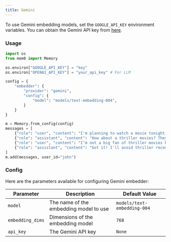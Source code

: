 ---
title: Gemini
---

To use Gemini embedding models, set the `GOOGLE_API_KEY` environment variables. You can obtain the Gemini API key from [here](https://aistudio.google.com/app/apikey).

### Usage

```python
import os
from mem0 import Memory

os.environ["GOOGLE_API_KEY"] = "key"
os.environ["OPENAI_API_KEY"] = "your_api_key" # For LLM

config = {
    "embedder": {
        "provider": "gemini",
        "config": {
            "model": "models/text-embedding-004",
        }
    }
}

m = Memory.from_config(config)
messages = [
    {"role": "user", "content": "I'm planning to watch a movie tonight. Any recommendations?"},
    {"role": "assistant", "content": "How about a thriller movies? They can be quite engaging."},
    {"role": "user", "content": "I’m not a big fan of thriller movies but I love sci-fi movies."},
    {"role": "assistant", "content": "Got it! I'll avoid thriller recommendations and suggest sci-fi movies in the future."}
]
m.add(messages, user_id="john")
```

### Config

Here are the parameters available for configuring Gemini embedder:

| Parameter | Description | Default Value |
| --- | --- | --- |
| `model` | The name of the embedding model to use | `models/text-embedding-004` |
| `embedding_dims` | Dimensions of the embedding model | `768` |
| `api_key` | The Gemini API key | `None` |

